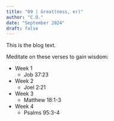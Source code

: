 ```yaml
---
title: "09 | Great(ness, er)"
author: "C.O."
date: "September 2024"
draft: false
---
```


This is the blog text.

Meditate on these verses to gain wisdom:

-   Week 1
    -   Job 37:23
-   Week 2
    -   Joel 2:21
-   Week 3
    -   Matthew 18:1-3
-   Week 4
    -   Psalms 95:3-4